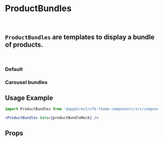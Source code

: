
<Meta title="Components/Product Bundles" component={ProductBundles} />

# ProductBundles
<br />

## `ProductBundles` are templates to display a bundle of products.
<br />

### Default
<Canvas>
    <Story name="Default">
        <ProductBundles
            data={{
                ...productBundleMock,
                items: productBundleMock.items.slice(0, 3)
            }}
        />
    </Story>
</Canvas>

### Carousel bundles
<Canvas>
    <Story name="Carousel bundles">
        <ProductBundles data={productBundleMock} />
    </Story>
</Canvas>


## Usage Example
<CollapsibleJsonSnippet
    summary="productBundleData"
    code={productBundleMock}
/>

```jsx
import ProductBundles from '@appdirect/sfb-theme-components/src/components/product-bundles/ProductBundles';

<ProductBundles data={productBundleMock} />

```

## Props
<ArgsTable of={ProductBundles} />
